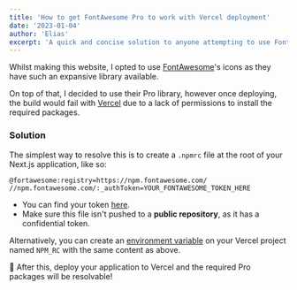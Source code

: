 ```yaml
---
title: 'How to get FontAwesome Pro to work with Vercel deployment'
date: '2023-01-04'
author: 'Elias'
excerpt: 'A quick and concise solution to anyone attempting to use FontAwesome Pro icons with Vercel.'
---
```


Whilst making this website, I opted to use [FontAwesome](https://fontawesome.com)'s icons as they have such an expansive library available.

On top of that, I decided to use their Pro library, however once deploying, the build would fail with [Vercel](https://vercel.com) due to a lack of permissions to install the required packages.

### Solution

The simplest way to resolve this is to create a `.npmrc` file at the root of your Next.js application, like so:

```js:.npmrc
@fortawesome:registry=https://npm.fontawesome.com/
//npm.fontawesome.com/:_authToken=YOUR_FONTAWESOME_TOKEN_HERE
```

- You can find your token [here](https://fontawesome.com/account).
- Make sure this file isn't pushed to a **public repository**, as it has a confidential token.

Alternatively, you can create an [environment variable](https://vercel.com/docs/environment-variables) on your Vercel project named `NPM_RC` with the same content as above.

🎉 After this, deploy your application to Vercel and the required Pro packages will be resolvable!
